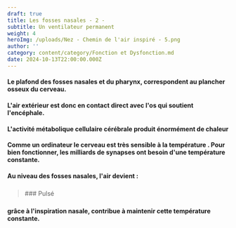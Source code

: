 ```yaml
---
draft: true
title: Les fosses nasales - 2 -
subtitle: Un ventilateur permanent
weight: 4
heroImg: /uploads/Nez - Chemin de l'air inspiré - 5.png
author: ''
category: content/category/Fonction et Dysfonction.md
date: 2024-10-13T22:00:00.000Z
---
```


#### Le plafond des fosses nasales et du pharynx, correspondent au plancher osseux du cerveau.

<Space height={20} />

#### L'air extérieur est donc en contact direct avec l'os qui soutient l'encéphale.

<Space height={20} />

#### L'activité métabolique cellulaire cérébrale produit énormément de chaleur

#### Comme un ordinateur le cerveau est très sensible à la température . Pour bien fonctionner, les milliards de synapses ont besoin d'une  température constante.

<Space height={20} />

#### Au niveau des fosses nasales, l'air devient :

<Space height={20} />

### &#x20;      

<BlockQuote authorName="" position="center">
  ### &#x20;Pulsé
</BlockQuote>

### &#x20;

<Space height={20} />

#### &#x20;grâce à  l'inspiration nasale, contribue à maintenir cette température constante.
